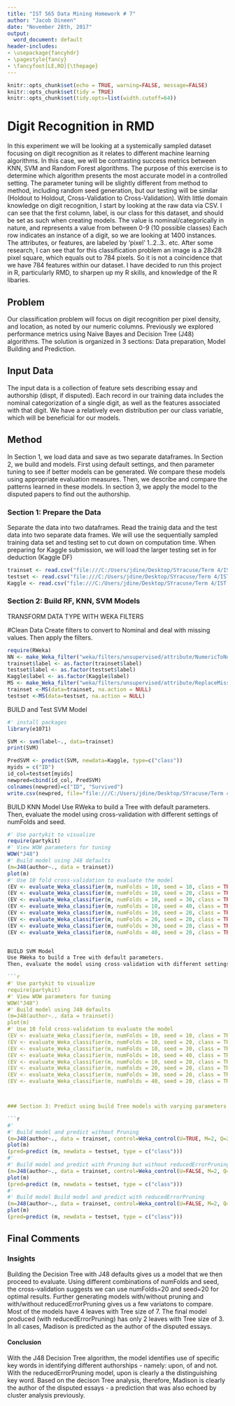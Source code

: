 ```yaml
---
title: "IST 565 Data Mining Homework # 7"
author: "Jacob Dineen"
date: "November 28th, 2017"
output:
  word_document: default
header-includes:
- \usepackage{fancyhdr}
- \pagestyle{fancy}
- \fancyfoot[LE,RO]{\thepage}
---
```


```r
knitr::opts_chunk$set(echo = TRUE, warning=FALSE, message=FALSE)
knitr::opts_chunk$set(tidy = TRUE)
knitr::opts_chunk$set(tidy.opts=list(width.cutoff=64))
```

# Digit Recognition in RMD
In this experiment we will be looking at a systemically sampled dataset focusing on digit recognition as it relates to different machine learning algorithms. In this case, we will be contrasting success metrics between KNN, SVM and Random Forest algorithms. The purpose of this exercise is to determine which algorithm presents the most accurate model in a controlled setting. The parameter tuning will be slightly different from method to method, including random seed generation, but our testing will be similar (Holdout to Holdout, Cross-Validation to Cross-Validation). With little domain knowledge on digit recognition, I start by looking at the raw data via CSV. I can see that the first column, label, is our class for this dataset, and should be set as such when creating models.  The value is nominal/categorically in nature, and represents a value from between 0-9 (10 possible classes) Each row indicates an instance of a digit, so we are looking at 1400 instances.  The attributes, or features, are labeled by 'pixel' 1..2..3.. etc. After some research, I can see that for this classification problem an image is a 28x28 pixel square, which equals out to 784 pixels. So it is not a coincidence that we have 784 features within our dataset. 
I have decided to run this project in R, particularly RMD, to sharpen up my R skills, and knowledge of the R libaries.

## Problem
Our classification problem will focus on digit recognition per pixel density, and location, as noted by our numeric columns.
Previously we explored performance metrics using Naive Bayes and Decision Tree (J48) algorithms.
The solution is organized in 3 sections: Data preparation, Model Building and Prediction.

## Input Data
The input data is a collection of feature sets describing essay and authorship (dispt, if disputed).
Each record in our training data includes the nominal categorization of a single digit, as well as the features associated with that digit.
We have a relatively even distribution per our class variable, which will be beneficial for our models.

## Method
In Section 1, we load data and save as two separate dataframes.
In Section 2, we build and  models.
First  using default settings, and then 
parameter tuning to see if better models can be generated.
We compare these models using appropriate evaluation measures. 
Then, we describe and compare the patterns learned in these models.
In section 3, we apply the model to the disputed papers to find out the authorship.


### Section 1: Prepare the Data
Separate the data into two dataframes.
Read the trainig data and the test data into two separate data frames.
We will use the sequentially sampled training data set and testing set to cut down on computation time.
When preparing for Kaggle submission, we will load the larger testing set in for deduction (Kaggle DF)


```r
trainset <- read.csv("file:///C:/Users/jdine/Desktop/SYracuse/Term 4/IST 565 Data Mining/Week 8 - SVMS/DataSets/Kaggle-digit-train-sample-small-1400.csv")
testset <- read.csv("file:///C:/Users/jdine/Desktop/SYracuse/Term 4/IST 565 Data Mining/Week 8 - SVMS/DataSets/Kaggle-digit-test-sample1000.csv")
Kaggle <- read.csv("file:///C:/Users/jdine/Desktop/SYracuse/Term 4/IST 565 Data Mining/Week 8 - SVMS/DataSets/Kaggle-digit-test.csv")
```


### Section 2: Build RF, KNN, SVM Models 
TRANSFORM DATA TYPE WITH WEKA FILTERS

#Clean Data
Create filters to convert to Nominal and deal with missing values.
Then apply the filters.

```r
require(RWeka)
NN <- make_Weka_filter("weka/filters/unsupervised/attribute/NumericToNominal")
trainset$label <- as.factor(trainset$label)
testset$label <- as.factor(testset$label)
Kaggle$label <- as.factor(Kaggle$label)
MS <- make_Weka_filter("weka/filters/unsupervised/attribute/ReplaceMissingValues")
trainset <-MS(data=trainset, na.action = NULL)
testset <-MS(data=testset, na.action = NULL)

```

BUILD and Test SVM Model

```r
#' install packages
library(e1071)

SVM <- svm(label~., data=trainset)
print(SVM)

PredSVM <- predict(SVM, newdata=Kaggle, type=c("class"))
myids = c("ID")
id_col=testset[myids]
newpred=cbind(id_col, PredSVM)
colnames(newpred)=c("ID", "Survived")
write.csv(newpred, file="file:///C:/Users/jdine/Desktop/SYracuse/Term 4/IST 565 Data Mining/Week 8 - SVMS/DataSets/DRSVM.csv", row.names=FALSE)


```


BUILD KNN Model
Use RWeka to build a Tree with default parameters.
Then, evaluate the model using cross-validation with different settings of numFolds and seed.

```r
#' Use partykit to visualize
require(partykit)
#' View WOW parameters for tuning
WOW("J48")
#' Build model using J48 defaults
(m=J48(author~., data = trainset))
plot(m)
#' Use 10 fold cross-validation to evaluate the model
(EV <- evaluate_Weka_classifier(m, numFolds = 10, seed = 10, class = TRUE))
(EV <- evaluate_Weka_classifier(m, numFolds = 10, seed = 20, class = TRUE))
(EV <- evaluate_Weka_classifier(m, numFolds = 10, seed = 30, class = TRUE))
(EV <- evaluate_Weka_classifier(m, numFolds = 10, seed = 40, class = TRUE))
(EV <- evaluate_Weka_classifier(m, numFolds = 10, seed = 20, class = TRUE))
(EV <- evaluate_Weka_classifier(m, numFolds = 20, seed = 20, class = TRUE))
(EV <- evaluate_Weka_classifier(m, numFolds = 30, seed = 20, class = TRUE))
(EV <- evaluate_Weka_classifier(m, numFolds = 40, seed = 20, class = TRUE))


BUILD SVM Model
Use RWeka to build a Tree with default parameters.
Then, evaluate the model using cross-validation with different settings of numFolds and seed.

```r
#' Use partykit to visualize
require(partykit)
#' View WOW parameters for tuning
WOW("J48")
#' Build model using J48 defaults
(m=J48(author~., data = trainset))
plot(m)
#' Use 10 fold cross-validation to evaluate the model
(EV <- evaluate_Weka_classifier(m, numFolds = 10, seed = 10, class = TRUE))
(EV <- evaluate_Weka_classifier(m, numFolds = 10, seed = 20, class = TRUE))
(EV <- evaluate_Weka_classifier(m, numFolds = 10, seed = 30, class = TRUE))
(EV <- evaluate_Weka_classifier(m, numFolds = 10, seed = 40, class = TRUE))
(EV <- evaluate_Weka_classifier(m, numFolds = 10, seed = 20, class = TRUE))
(EV <- evaluate_Weka_classifier(m, numFolds = 20, seed = 20, class = TRUE))
(EV <- evaluate_Weka_classifier(m, numFolds = 30, seed = 20, class = TRUE))
(EV <- evaluate_Weka_classifier(m, numFolds = 40, seed = 20, class = TRUE))



### Section 3: Predict using build Tree models with varying parameters

```r
#'
#' Build model and predict without Pruning
(m=J48(author~., data = trainset, control=Weka_control(U=TRUE, M=2, Q=20)))
plot(m)
(pred=predict (m, newdata = testset, type = c("class")))
#'
#' Build model and predict with Pruning but without reducedErrorPruning
(m=J48(author~., data = trainset, control=Weka_control(U=FALSE, M=2, Q=20, C=0.5)))
plot(m)
(pred=predict (m, newdata = testset, type = c("class")))
#'
#' Build model Build model and predict with reducedErrorPruning
(m=J48(author~., data = trainset, control=Weka_control(U=FALSE, M=2, Q=20, N=20, R=T)))
plot(m)
(pred=predict (m, newdata = testset, type = c("class")))
```

## Final Comments

### Insights

Building the Decision Tree with J48 defaults gives us a model that we then proceed to evaluate.
Using different combinations of numFolds and seed, the cross-validation suggests we can use numFolds=20
and seed=20 for optimal results. Further generating models with/without pruning and with/without
reducedErrorPruning gives us a few variatons to compare. Most of the models have 4 leaves with Tree size of 7.
The final model produced (with reducedErrorPruning) has only 2 leaves with Tree size of 3.
In all cases, Madison is predicted as the author of the disputed essays.


#### Conclusion

With the J48 Decision Tree algorithm, the model identifies use of specific key words in identifying
different authorships - namely: upon, of and not. With the reducedErrorPruning model, upon is clearly
a the distinguishing key word. Based on the decison Tree analysis, therefore,
Madison is clearly the author of the disputed essays - a prediction that was also echoed by
cluster analysis previously.
